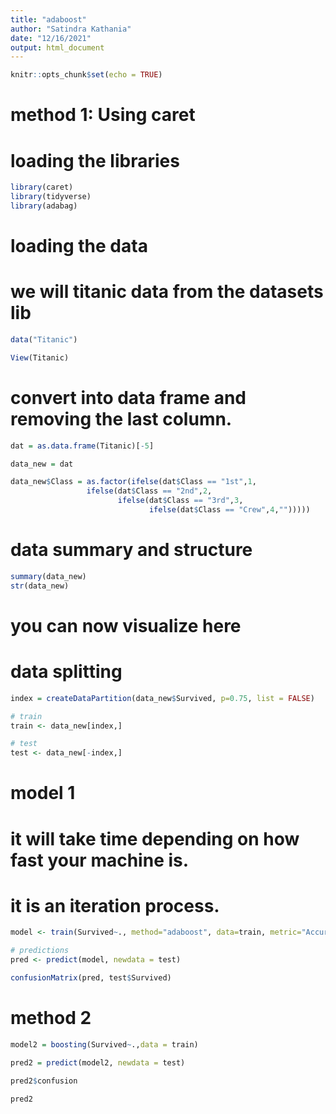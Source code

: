 ```yaml
---
title: "adaboost"
author: "Satindra Kathania"
date: "12/16/2021"
output: html_document
---
```


```r
knitr::opts_chunk$set(echo = TRUE)
```

# method 1: Using caret
# loading the libraries
```r
library(caret)
library(tidyverse)
library(adabag)
```
# loading the data
# we will titanic data from the datasets lib
```r
data("Titanic")

View(Titanic)
```

# convert into data frame and removing the last column.

```r
dat = as.data.frame(Titanic)[-5]

data_new = dat

data_new$Class = as.factor(ifelse(dat$Class == "1st",1,
                 ifelse(dat$Class == "2nd",2,
                        ifelse(dat$Class == "3rd",3,
                               ifelse(dat$Class == "Crew",4,""))))) 
```

# data summary and structure
```r
summary(data_new)
str(data_new)
```

# you can now visualize here






# data splitting
```r
index = createDataPartition(data_new$Survived, p=0.75, list = FALSE)

# train
train <- data_new[index,]

# test
test <- data_new[-index,]
```

# model 1
# it will take time depending on how fast your machine is.
# it is an iteration process.
```r
model <- train(Survived~., method="adaboost", data=train, metric="Accuracy")

# predictions
pred <- predict(model, newdata = test)

confusionMatrix(pred, test$Survived)
```
# method 2
```r
model2 = boosting(Survived~.,data = train)

pred2 = predict(model2, newdata = test)

pred2$confusion

pred2
```